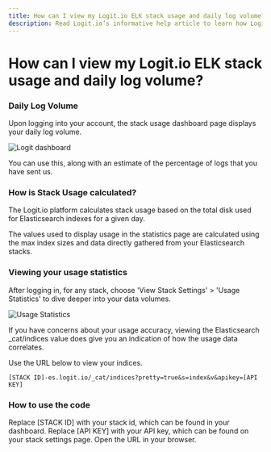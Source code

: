 ```yaml
---
title: How can I view my Logit.io ELK stack usage and daily log volume?
description: Read Logit.io’s informative help article to learn how Logit.io calculates your Elasticsearch stack disk usage.
---
```


# How can I view my Logit.io ELK stack usage and daily log volume?

### Daily Log Volume

Upon logging into your account, the stack usage dashboard page displays your daily log volume.

![Logit dashboard](@/images/help/subscription-usage/logit-dashboard.png)

You can use this, along with an estimate of the percentage of logs that you have sent us.

### How is Stack Usage calculated?

The Logit.io platform calculates stack usage based on the total disk used for Elasticsearch indexes for a given day.

The values used to display usage in the statistics page are calculated using the max index sizes and data directly gathered from your Elasticsearch stacks.

### Viewing your usage statistics

After logging in, for any stack, choose 'View Stack Settings' > 'Usage Statistics' to dive deeper into your data volumes.

![Usage Statistics](@/images/help/subscription-usage/usage-stats.png)

If you have concerns about your usage accuracy, viewing the Elasticsearch \_cat/indices value does give you an indication of how the usage data correlates.

Use the URL below to view your indices.

```
[STACK ID]-es.logit.io/_cat/indices?pretty=true&s=index&v&apikey=[API KEY]
```

### How to use the code

Replace [STACK ID] with your stack id, which can be found in your dashboard.
Replace [API KEY] with your API key, which can be found on your stack settings page.
Open the URL in your browser.